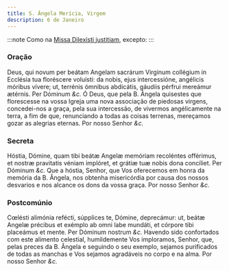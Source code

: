 ```yaml
---
title: S. Ângela Merícia, Virgem
description: 6 de Janeiro
---
```


:::note
Como na [Missa Dilexísti justitiam](/missal/comum/20virgemnaomartir1), excepto:
:::

### Oração

<div class="grid grid-cols-2 gap-5">
  <span class="text-justify">
    Deus, qui novum per beátam Angelam sacrárum Virginum collégium in Ecclésia
    tua floréscere voluísti: da nobis, ejus intercessióne, angélicis móribus
    vívere; ut, terrénis ómnibus abdicátis, gáudiis pérfrui mereámur ætérnis.
    Per Dóminum <em>&c.</em>
  </span>
  <span class="text-justify">
    Ó Deus, que pela B. Ângela quisestes que florescesse na vossa Igreja uma
    nova associação de piedosas virgens, concedei-nos a graça, pela sua
    intercessão, de vivermos angélicamente na terra, a fim de que, renunciando a
    todas as coisas terrenas, mereçamos gozar as alegrias eternas. Por nosso
    Senhor <em>&c.</em>
  </span>
</div>

### Secreta

<div class="grid grid-cols-2 gap-5">
  <span class="text-justify">
    Hóstia, Dómine, quam tibi beátæ Angelæ memóriam recoléntes offérimus, et
    nostræ pravitatis véniam implóret, et grátiæ tuæ nobis dona concíliet. Per
    Dóminum <em>&c.</em>
  </span>
  <span class="text-justify">
    Que a hóstia, Senhor, que Vos oferecemos em honra da memória da B. Ângela,
    nos obtenha misericórdia por causa dos nossos desvarios e nos alcance os
    dons da vossa graça. Por nosso Senhor <em>&c.</em>
  </span>
</div>

### Postcomúnio

<div class="grid grid-cols-2 gap-5">
  <span class="text-justify">
    Cœlésti alimónia refécti, súpplices te, Dómine, deprecámur: ut, beátæ Angelæ
    précibus et exémplo ab omni labe mundáti, et córpore tibi placeámus et
    mente. Per Dóminum nostrum <em>&c.</em>
  </span>
  <span class="text-justify">
    Havendo sido confortados com este alimento celestial, humildemente Vos
    imploramos, Senhor, que, pelas preces da B. Ângela e seguindo o seu exemplo,
    sejamos purificados de todas as manchas e Vos sejamos agradáveis no corpo e
    na alma. Por nosso Senhor <em>&c.</em>
  </span>
</div>
